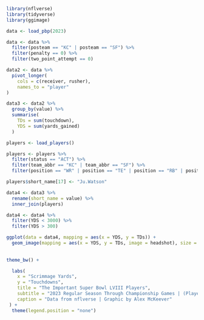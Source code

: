 ```r
library(nflverse)
library(tidyverse)
library(ggimage)
```

```r
data <- load_pbp(2023)
```

```r
data <- data %>%
  filter(posteam == "KC" | posteam == "SF") %>%
  filter(penalty == 0) %>%
  filter(two_point_attempt == 0)
```

```r
data2 <- data %>%
  pivot_longer(
    cols = c(receiver, rusher),
    names_to = "player"
)
```

```r
data3 <- data2 %>%
  group_by(value) %>%
  summarise(
    TDs = sum(touchdown),
    YDS = sum(yards_gained)
  )
```

```r
players <- load_players()
```

```r
players <- players %>%
  filter(status == "ACT") %>%
  filter(team_abbr == "KC" | team_abbr == "SF") %>%
  filter(position == "WR" | position == "TE" | position == "RB" | position == "FB")
```

```r
players$short_name[17] <- "Ju.Watson"
```

```r
data4 <- data3 %>%
  rename(short_name = value) %>%
  inner_join(players)
```

```r
data4 <- data4 %>%
  filter(YDS < 3000) %>%
  filter(YDS > 300)
```

```r
ggplot(data = data4, mapping = aes(x = YDS, y = TDs)) +
  geom_image(mapping = aes(x = YDS, y = TDs, image = headshot), size = 0.15) +
  
  
theme_bw() +

  labs(
    x = "Scrimmage Yards",
    y = "Touchdowns",
    title = "The Important Super Bowl LVIII Players",
    subtitle = "2023 Regular Season Through Championship Games | (Players with > 300 yards)",
    caption = "Data from nflverse | Graphic by Alex McKeever"
 ) +
  theme(legend.position = "none")
```
